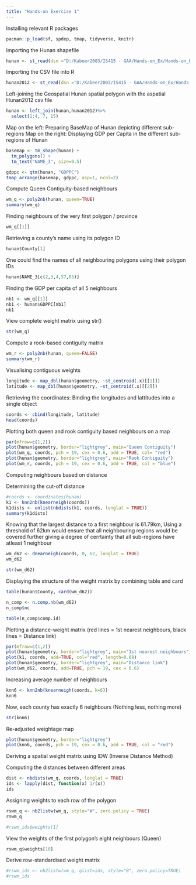 ```yaml
---
title: "Hands-on Exercise 1"
---
```


Installing relevant R packages

```r
pacman::p_load(sf, spdep, tmap, tidyverse, knitr)
```

Importing the Hunan shapefile

```r
hunan <- st_read(dsn ="D:/Kabeer2003/IS415 - GAA/Hands-on_Ex/Hands-on_Ex04/data/geospatial", layer = "Hunan")
```

Importing the CSV file into R

```r
hunan2012 <- st_read(dsn ="D:/Kabeer2003/IS415 - GAA/Hands-on_Ex/Hands-on_Ex04/data/aspatial/Hunan_2012.csv")
```
Left-joining the Geospatial Hunan spatial polygon with the aspatial Hunan2012 csv file

```r
hunan <- left_join(hunan,hunan2012)%>%
  select(1:4, 7, 15)
```
Map on the left: Preparing BaseMap of Hunan depicting different sub-regions
Map on the right: Displaying GDP per Capita in the different sub-regions of Hunan

```r
basemap <- tm_shape(hunan) +
  tm_polygons() +
  tm_text("NAME_3", size=0.5)

gdppc <- qtm(hunan, "GDPPC")
tmap_arrange(basemap, gdppc, asp=1, ncol=2)
```

Compute Queen Contiguity-based neighbours

```r
wm_q <- poly2nb(hunan, queen=TRUE)
summary(wm_q)
```

Finding neighbours of the very first polygon / province

```r
wm_q[[1]]
```

Retrieving a county's name using its polygon ID

```r
hunan$County[1]
```

One could find the names of all neighbouring polygons using their polygon IDs

```r
hunan$NAME_3[c(2,3,4,57,85)]
```

Finding the GDP per capita of all 5 neighbours

```r
nb1 <- wm_q[[1]]
nb1 <- hunan$GDPPC[nb1]
nb1
```

View complete weight matrix using str()

```r
str(wm_q)
```

Compute a rook-based contiguity matrix

```r
wm_r <- poly2nb(hunan, queen=FALSE)
summary(wm_r)
```

Visualising contiguous weights

```r
longitude <- map_dbl(hunan$geometry, ~st_centroid(.x)[[1]])
latitude <- map_dbl(hunan$geometry, ~st_centroid(.x)[[2]])
```

Retrieving the coordinates: Binding the longitudes and lattitudes into a single object

```r
coords <- cbind(longitude, latitude)
head(coords)
```

Plotting both queen  and rook contiguity based neighbours on a map

```r
par(mfrow=c(1,2))
plot(hunan$geometry, border="lightgrey", main="Queen Contiguity")
plot(wm_q, coords, pch = 19, cex = 0.6, add = TRUE, col= "red")
plot(hunan$geometry, border="lightgrey", main="Rook Contiguity")
plot(wm_r, coords, pch = 19, cex = 0.6, add = TRUE, col = "blue")
```

Computing neighbours based on distance

Determining the cut-off distance

```r
#coords <- coordinates(hunan)
k1 <- knn2nb(knearneigh(coords))
k1dists <- unlist(nbdists(k1, coords, longlat = TRUE))
summary(k1dists)
```

Knowing that the largest distance to a first neighbour is 61.79km, Using a threshold of 62km would ensure that all neighbouring regions would be covered further giving a degree of cerrtainty that all sub-regions have atleast 1 neighbour

```r
wm_d62 <- dnearneigh(coords, 0, 62, longlat = TRUE)
wm_d62
```

```r
str(wm_d62)
```

Displaying the structure of the weight matrix by combining table and card

```r
table(hunan$County, card(wm_d62))
```

```r
n_comp <- n.comp.nb(wm_d62)
n_comp$nc

table(n_comp$comp.id)
```

Plotting a distance-weight matrix 
(red lines = 1st nearest neighbours, black lines = Distance link)

```r
par(mfrow=c(1,2))
plot(hunan$geometry, border="lightgrey", main="1st nearest neighbours")
plot(k1, coords, add=TRUE, col="red", length=0.08)
plot(hunan$geometry, border="lightgrey", main="Distance link")
plot(wm_d62, coords, add=TRUE, pch = 19, cex = 0.6)
```

Increasing average number of neighbours

```r
knn6 <- knn2nb(knearneigh(coords, k=6))
knn6
```

Now, each county has exactly 6 neighbours (Nothing less, nothing more)

```r
str(knn6)
```

Re-adjusted weightage map

```r
plot(hunan$geometry, border="lightgrey")
plot(knn6, coords, pch = 19, cex = 0.6, add = TRUE, col = "red")
```

Deriving a spatial weight matrix using IDW (Inverse Distance Method)

Computing the distances between different areas

```r
dist <- nbdists(wm_q, coords, longlat = TRUE)
ids <- lapply(dist, function(x) 1/(x))
ids
```
Assigning weights to each row of the polygon

```r
rswm_q <- nb2listw(wm_q, style="W", zero.policy = TRUE)
rswm_q

#rswm_ids$weights[1]
```
View the weights of the first polygon's eight neighbours (Queen)

```r
rswm_q$weights[10]
```

Derive row-standardised weight matrix

```r
#rswm_ids <- nb2listw(wm_q, glist=ids, style="B", zero.policy=TRUE)
#rswm_ids
```







